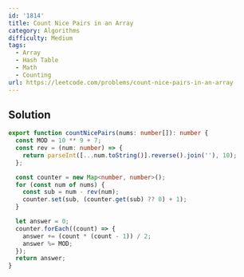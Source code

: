 ```yaml
---
id: '1814'
title: Count Nice Pairs in an Array
category: Algorithms
difficulty: Medium
tags:
  - Array
  - Hash Table
  - Math
  - Counting
url: https://leetcode.com/problems/count-nice-pairs-in-an-array
---
```


## Solution

```typescript showLineNumbers
export function countNicePairs(nums: number[]): number {
  const MOD = 10 ** 9 + 7;
  const rev = (num: number) => {
    return parseInt([...num.toString()].reverse().join(''), 10);
  };

  const counter = new Map<number, number>();
  for (const num of nums) {
    const sub = num - rev(num);
    counter.set(sub, (counter.get(sub) ?? 0) + 1);
  }

  let answer = 0;
  counter.forEach((count) => {
    answer += (count * (count - 1)) / 2;
    answer %= MOD;
  });
  return answer;
}
```
